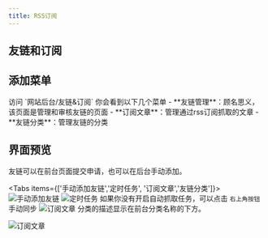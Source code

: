 ```yaml
---
title: RSS订阅
---
```




## 友链和订阅

## 添加菜单

<Steps>
	<Step>
	访问 `网站后台/友链&订阅`
	</Step>
	<Step>
	你会看到以下几个菜单
	- **友链管理**：顾名思义，该页面是管理和审核友链的页面
	- **订阅文章**：管理通过rss订阅抓取的文章
	- **友链分类**：管理友链的分类
	</Step>
</Steps>


## 界面预览

友链可以在前台页面提交申请，也可以在后台手动添加。


<Tabs items={['手动添加友链','定时任务', '订阅文章','友链分类']}>
  <Tab value="手动添加友链">
		![手动添加友链](/1744010285477.avif)
	</Tab>
  <Tab value="定时任务">
		![定时任务](/1744010139797.avif)
	</Tab>
  <Tab value="订阅文章">
	如果你没有开启自动抓取任务，可以点击 `右上角按钮` 手动同步
		![订阅文章](/1744010359939.avif)
	</Tab>
  <Tab value="友链分类">
分类的描述显示在前台分类名称的下方。

![订阅文章](/1744010482039.avif)
	</Tab>
</Tabs>


